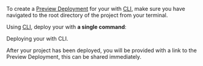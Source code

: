 

To create a [Preview Deployment](/docs/v2/platform/deployments#preview) for your <Author name={props.name} /> <Type type={props.type} /> with [<ProductNameShort /> CLI](/download), make sure you have navigated to the root directory of the project from your terminal.

Using [<ProductNameShort /> CLI](/download), deploy your <Type type={props.type} /> with **a single command**:

<Snippet dark text="now" />
<Caption>Deploying your <Author name={props.name} /> <Type type={props.type} /> with <ProductNameShort /> CLI.</Caption>

After your project has been deployed, you will be provided with a link to the Preview Deployment, this can be shared immediately.
